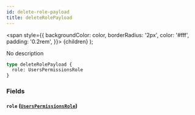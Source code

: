 ```yaml
---
id: delete-role-payload
title: deleteRolePayload
---
```


<span
style={{
      backgroundColor: color,
      borderRadius: '2px',
      color: '#fff',
      padding: '0.2rem',
    }}>
{children}
</span>
);

No description

```graphql
type deleteRolePayload {
  role: UsersPermissionsRole
}
```

### Fields

#### `role` ([`UsersPermissionsRole`](/v1/objects/users-permissions-role))
